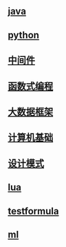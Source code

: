 == [[java]] ==
== [[python]] ==
== [[中间件]] ==
== [[函数式编程]] ==
== [[大数据框架]] ==
== [[计算机基础]] ==
== [[设计模式]] ==
== [[lua]] ==
== [[testformula]] ==
== [[ml]] ==
